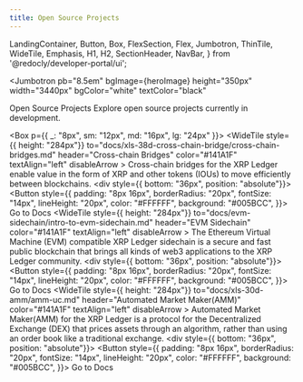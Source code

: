 ```yaml
---
title: Open Source Projects
---
```


  LandingContainer,
  Button,
  Box,
  FlexSection,
  Flex,
  Jumbotron,
  ThinTile,
  WideTile,
  Emphasis,
  H1,
  H2,
  SectionHeader,
  NavBar,
} from '@redocly/developer-portal/ui';



<Jumbotron 
  pb="8.5em"
  bgImage={heroImage}
  height="350px"
  width="3440px"
  bgColor="white"
  textColor="black"
>

  <NavBar location={props.location} standalone={false} />
  <Header1>Open Source Projects</Header1>
  <Header2>Explore open source projects currently in development.</Header2>
</Jumbotron>

<Box p={{ _: "8px", sm: "12px", md: "16px", lg: "24px" }}>
  <FlexSection justifyContent="space-around" flexWrap="wrap">
    <WideTile 
      style={{ height: "284px"}}
      to="docs/xls-38d-cross-chain-bridge/cross-chain-bridges.md"
      header="Cross-chain Bridges"
      color="#141A1F"
      textAlign="left"
      disableArrow
    >
      <TileText>
        Cross-chain bridges for the XRP 
        Ledger enable value in the form of XRP 
        and other tokens (IOUs) to move efficiently 
        between blockchains.
      </TileText>
      <div style={{ bottom: "36px", position: "absolute"}}>
        <Button  style={{
            padding: "8px 16px",
            borderRadius: "20px",
            fontSize: "14px",
            lineHeight: "20px",
            color: "#FFFFFF",
            background: "#005BCC",
          }}>
          Go to Docs
        </Button>
      </div>
    </WideTile>
    <WideTile 
      style={{ height: "284px"}}
      to="docs/evm-sidechain/intro-to-evm-sidechain.md"
      header="EVM Sidechain"
      color="#141A1F"
      textAlign="left"
      disableArrow
    >
      <TileText>
        The Ethereum Virtual Machine (EVM) 
        compatible XRP Ledger sidechain is a secure and 
        fast public blockchain that brings all kinds 
        of web3 applications to the XRP Ledger community.
      </TileText>
      <div style={{ bottom: "36px", position: "absolute"}}>
        <Button  style={{
            padding: "8px 16px",
            borderRadius: "20px",
            fontSize: "14px",
            lineHeight: "20px",
            color: "#FFFFFF",
            background: "#005BCC",
          }}>
          Go to Docs
        </Button>
      </div>
    </WideTile>
    <WideTile 
      style={{ height: "284px"}}
      to="docs/xls-30d-amm/amm-uc.md"
      header="Automated Market Maker(AMM)"
      color="#141A1F"
      textAlign="left"
      disableArrow
    >
      <TileText>
        Automated Market Maker(AMM) for the 
        XRP Ledger is a protocol for the Decentralized 
        Exchange (DEX) that prices assets through an 
        algorithm, rather than using an order book like 
        a traditional exchange.
      </TileText>
      <div style={{ bottom: "36px", position: "absolute"}}>
        <Button  style={{
            padding: "8px 16px",
            borderRadius: "20px",
            fontSize: "14px",
            lineHeight: "20px",
            color: "#FFFFFF",
            background: "#005BCC",
          }}>
          Go to Docs
        </Button>
      </div>
    </WideTile>    
  </FlexSection>
</Box>
